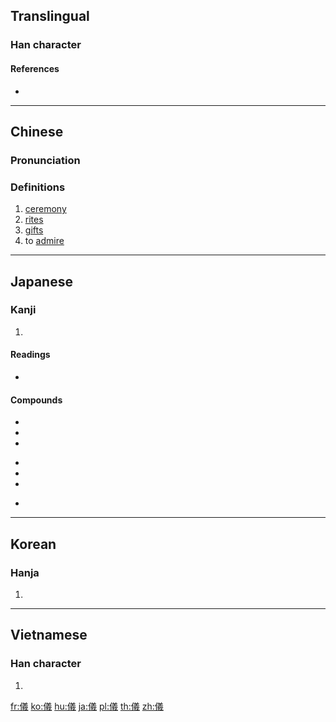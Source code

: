 {{also|仪}}
==Translingual==

===Han character===
{{Han char|rn=9|rad=人|as=13|sn=15|four=28253|canj=OTGI|ids=⿰亻義}}

====References====
* {{Han ref|kx=0118.210|dkj=01172|dj=0251.050|hdz=10228.020|uh=5100|ud=20736|bh=BBF6|bd=48118}}

----

==Chinese==
{{zh-forms|s=仪}}

===Pronunciation===
{{zh-pron
|m=yí
|c=ji4
|mc=y
|oc=y
|ma=
|cat=n,v
}}

===Definitions===
# [[ceremony]]
# [[rite]]s
# [[gift]]s
# to [[admire]]

----

==Japanese==

===Kanji===
{{ja-kanji|grade=c|rs=人13}}

# {{defn|lang=ja|sort=人13}}

====Readings====
* {{ja-readings|goon=[[ぎ]] (gi)|kanon=[[ぎ]] (gi)|kun=[[よい]] (yoi), [[のり]] (nori), [[のっとる]] (nottoru)|nanori=[[きたる]] (kitaru), [[ただし]] (tadashi), [[のり]] (nori), [[よし]] (yoshi)}}

====Compounds====
{{top3}}
* {{l|ja|sc=Jpan|礼儀|tr=れいぎ, reigi}}
* {{l|ja|sc=Jpan|地球儀|tr=ちきゅうぎ, chikyūgi}}
* {{l|ja|sc=Jpan|秘儀|tr=ひぎ, higi}}
{{mid3}}
* {{l|ja|sc=Jpan|儀式|tr=ぎしき, gishiki}}
* {{l|ja|sc=Jpan|難儀|tr=なんぎ, nangi}}
* {{l|ja|sc=Jpan|六分儀|tr=ろくぶんぎ, rokubungi}}
{{mid3}}
* {{l|ja|sc=Jpan|八分儀|tr=はちぶんぎ, hachibungi}}
{{bottom}}

----

==Korean==

===Hanja===
{{ko-hanja|hangeul=의|rv=ui|mr=ŭi}}

# {{defn|lang=ko|sort=人13}}

----

==Vietnamese==

===Han character===
{{vi-hantu|[[nghi]], [[nghe]], [[nghỉ]], [[nghè]], [[nghì]], [[ngơi]]|rs=人13}}

# {{defn|lang=vi|sort=人13}}

[[fr:儀]]
[[ko:儀]]
[[hu:儀]]
[[ja:儀]]
[[pl:儀]]
[[th:儀]]
[[zh:儀]]